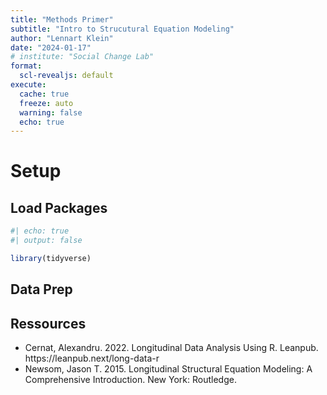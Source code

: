 ```yaml
---
title: "Methods Primer"
subtitle: "Intro to Strucutural Equation Modeling"
author: "Lennart Klein"
date: "2024-01-17"
# institute: "Social Change Lab"
format:
  scl-revealjs: default
execute:
  cache: true
  freeze: auto
  warning: false
  echo: true
---
```


# Setup

## Load Packages

```r
#| echo: true
#| output: false

library(tidyverse)
```

## Data Prep

## Ressources

- Cernat, Alexandru. 2022. Longitudinal Data Analysis Using R. Leanpub. https://leanpub.next/long-data-r
- Newsom, Jason T. 2015. Longitudinal Structural Equation Modeling: A Comprehensive Introduction. New York: Routledge.

